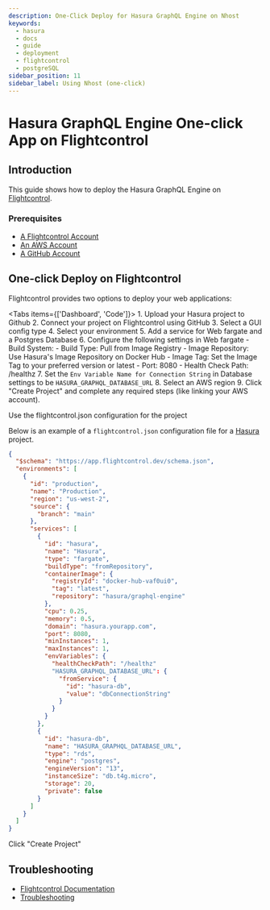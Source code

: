 ```yaml
---
description: One-Click Deploy for Hasura GraphQL Engine on Nhost
keywords:
  - hasura
  - docs
  - guide
  - deployment
  - flightcontrol 
  - postgreSQL
sidebar_position: 11
sidebar_label: Using Nhost (one-click)
---
```



# Hasura GraphQL Engine One-click App on Flightcontrol 

## Introduction

This guide shows how to deploy the Hasura GraphQL Engine on [Flightcontrol](hhttps://www.flightcontrol.dev/ref=docs-hasura).

### Prerequisites

- [A Flightcontrol Account](https://app.flightcontrol.dev/signup?ref=docs-hasura)
- [An AWS Account](https://docs.docker.com/install/)
- [A GitHub Account](https://docs.docker.com/compose/install/)

## One-click Deploy on Flightcontrol

Flightcontrol provides two options to deploy your web applications:

<Tabs items={['Dashboard', 'Code']}>
  <Tab> 
      1. Upload your Hasura project to Github
      2. Connect your project on Flightcontrol using GitHub
      3. Select a GUI config type
      4. Select your environment
      5. Add a service for Web fargate and a Postgres Database
      6. Configure the following settings in Web fargate
        - Build System:
            - Build Type: Pull from Image Registry
            - Image Repository: Use Hasura's Image Repository on Docker Hub 
            - Image Tag: Set the Image Tag to your preferred version or latest
        - Port: 8080
        - Health Check Path: /healthz
      7. Set the `Env Variable Name for Connection String` in Database settings to be `HASURA_GRAPHQL_DATABASE_URL`
      8. Select an AWS region
      9. Click "Create Project" and complete any required steps (like linking your AWS account).
  </Tab>
  <Tab>

Use the flightcontrol.json configuration for the project

Below is an example of a `flightcontrol.json` configuration file for a [Hasura](https://hasura.io/) project.

```json filename="flightcontrol.json"
{
  "$schema": "https://app.flightcontrol.dev/schema.json",
  "environments": [
    {
      "id": "production",
      "name": "Production",
      "region": "us-west-2",
      "source": {
        "branch": "main"
      },
      "services": [
        {
          "id": "hasura",
          "name": "Hasura",
          "type": "fargate",
          "buildType": "fromRepository",
          "containerImage": {
            "registryId": "docker-hub-vaf0ui0",
            "tag": "latest",
            "repository": "hasura/graphql-engine"
          },
          "cpu": 0.25,
          "memory": 0.5,
          "domain": "hasura.yourapp.com",
          "port": 8080,
          "minInstances": 1,
          "maxInstances": 1,
          "envVariables": {
            "healthCheckPath": "/healthz"
            "HASURA_GRAPHQL_DATABASE_URL": {
              "fromService": {
                "id": "hasura-db",
                "value": "dbConnectionString"
              }
            }
          }
        },
        {
          "id": "hasura-db",
          "name": "HASURA_GRAPHQL_DATABASE_URL",
          "type": "rds",
          "engine": "postgres",
          "engineVersion": "13",
          "instanceSize": "db.t4g.micro",
          "storage": 20,
          "private": false
        }
      ]
    }
  ]
}
```

Click "Create Project"

  </Tab>
</Tabs>

## Troubleshooting

- [Flightcontrol Documentation](https://www.flightcontrol.dev/docs?ref=docs-hasura)
- [Troubleshooting](https://www.flightcontrol.dev/docs/troubleshooting?ref=docs-hasura)